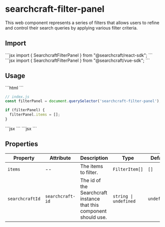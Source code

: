 
# searchcraft-filter-panel

This web component represents a series of filters that allows users to refine and control their search queries by applying various filter criteria.

## Import

<Tabs>
<TabItem label="React">
```jsx
import { SearchcraftFilterPanel } from "@searchcraft/react-sdk";
```
</TabItem>
<TabItem label="Vue">
```jsx
import { SearchcraftFilterPanel } from "@searchcraft/vue-sdk";
```
</TabItem>
</Tabs>


## Usage

<Tabs>
<TabItem label="JS">
```html
<!-- index.html -->
<searchcraft-filter-panel />
```

```js
// index.js
const filterPanel = document.querySelector('searchcraft-filter-panel');

if (filterPanel) {
  filterPanel.items = [];
}
```
</TabItem>
<TabItem label="React">
```jsx
<SearchcraftFilterPanel items={[]} />
```
</TabItem>
<TabItem label="Vue">
```jsx
<SearchcraftFilterPanel :items="[]" />
```
</TabItem>
</Tabs>


## Properties

| Property | Attribute | Description | Type | Default |
| -------- | --------- | ----------- | ---- | ------- |
| `items` | -- | The items to filter. | `FilterItem[]` | `[]` |
| `searchcraftId` | `searchcraft-id` | The id of the Searchcraft instance that this component should use. | `string \| undefined` | `undefined` |

